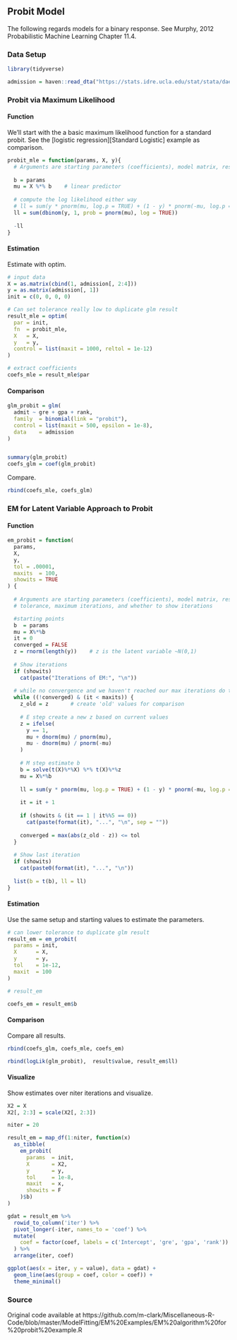 ## Probit Model


The following regards models for a binary response. See Murphy, 2012 Probabilistic Machine Learning Chapter 11.4.                                     


### Data Setup

```r
library(tidyverse)

admission = haven::read_dta("https://stats.idre.ucla.edu/stat/stata/dae/binary.dta")
```

### Probit via Maximum Likelihood

#### Function

We'll start with the a basic maximum likelihood function for a standard probit.  See the [logistic regression][Standard Logistic] example as comparison.

```r
probit_mle = function(params, X, y){
  # Arguments are starting parameters (coefficients), model matrix, response 
  
  b = params
  mu = X %*% b    # linear predictor
  
  # compute the log likelihood either way
  # ll = sum(y * pnorm(mu, log.p = TRUE) + (1 - y) * pnorm(-mu, log.p = TRUE))  
  ll = sum(dbinom(y, 1, prob = pnorm(mu), log = TRUE))
  
  -ll
}
```


#### Estimation

Estimate with <span class="func" style = "">optim</span>.

```r
# input data
X = as.matrix(cbind(1, admission[, 2:4]))
y = as.matrix(admission[, 1])
init = c(0, 0, 0, 0)

# Can set tolerance really low to duplicate glm result
result_mle = optim(
  par = init,
  fn  = probit_mle,
  X   = X,
  y   = y,
  control = list(maxit = 1000, reltol = 1e-12)
) 

# extract coefficients
coefs_mle = result_mle$par
```


#### Comparison

```r
glm_probit = glm(
  admit ~ gre + gpa + rank,
  family  = binomial(link = "probit"),
  control = list(maxit = 500, epsilon = 1e-8),
  data    = admission
)


summary(glm_probit)
coefs_glm = coef(glm_probit)
```

Compare.

```r
rbind(coefs_mle, coefs_glm)
```






### EM for Latent Variable Approach to Probit

#### Function

```r
em_probit = function(
  params,
  X,
  y,
  tol = .00001,
  maxits  = 100,
  showits = TRUE
) {
  
  # Arguments are starting parameters (coefficients), model matrix, response, 
  # tolerance, maximum iterations, and whether to show iterations

  #starting points
  b  = params
  mu = X%*%b
  it = 0
  converged = FALSE
  z = rnorm(length(y))    # z is the latent variable ~N(0,1)
  
  # Show iterations
  if (showits)                                                            
    cat(paste("Iterations of EM:", "\n"))
  
  # while no convergence and we haven't reached our max iterations do this stuff
  while ((!converged) & (it < maxits)) {                                 
    z_old = z       # create 'old' values for comparison
    
    # E step create a new z based on current values
    z = ifelse(
      y == 1, 
      mu + dnorm(mu) / pnorm(mu), 
      mu - dnorm(mu) / pnorm(-mu)
    )     
    
    # M step estimate b
    b = solve(t(X)%*%X) %*% t(X)%*%z                                     
    mu = X%*%b
    
    ll = sum(y * pnorm(mu, log.p = TRUE) + (1 - y) * pnorm(-mu, log.p = TRUE))
    
    it = it + 1
    
    if (showits & (it == 1 | it%%5 == 0))
      cat(paste(format(it), "...", "\n", sep = ""))
    
    converged = max(abs(z_old - z)) <= tol
  }
  
  # Show last iteration
  if (showits)                                                            
    cat(paste0(format(it), "...", "\n"))
  
  list(b = t(b), ll = ll)
}
```


#### Estimation

Use the same setup and starting values to estimate the parameters.

```r
# can lower tolerance to duplicate glm result
result_em = em_probit(
  params = init,
  X      = X,
  y      = y,
  tol    = 1e-12,
  maxit  = 100
)

# result_em  

coefs_em = result_em$b
```


#### Comparison

Compare all results.

```r
rbind(coefs_glm, coefs_mle, coefs_em)

rbind(logLik(glm_probit),  result$value, result_em$ll)
```




#### Visualize

Show estimates over niter iterations and visualize.

```r
X2 = X
X2[, 2:3] = scale(X2[, 2:3])

niter = 20

result_em = map_df(1:niter, function(x)
  as_tibble(
    em_probit(
      params  = init,
      X       = X2,
      y       = y,
      tol     = 1e-8,
      maxit   = x,
      showits = F
    )$b)
)

gdat = result_em %>% 
  rowid_to_column('iter') %>% 
  pivot_longer(-iter, names_to = 'coef') %>% 
  mutate(
    coef = factor(coef, labels = c('Intercept', 'gre', 'gpa', 'rank'))
  ) %>% 
  arrange(iter, coef)

ggplot(aes(x = iter, y = value), data = gdat) +
  geom_line(aes(group = coef, color = coef)) +
  theme_minimal()
```



### Source

Original code available at
https://github.com/m-clark/Miscellaneous-R-Code/blob/master/ModelFitting/EM%20Examples/EM%20algorithm%20for%20probit%20example.R
